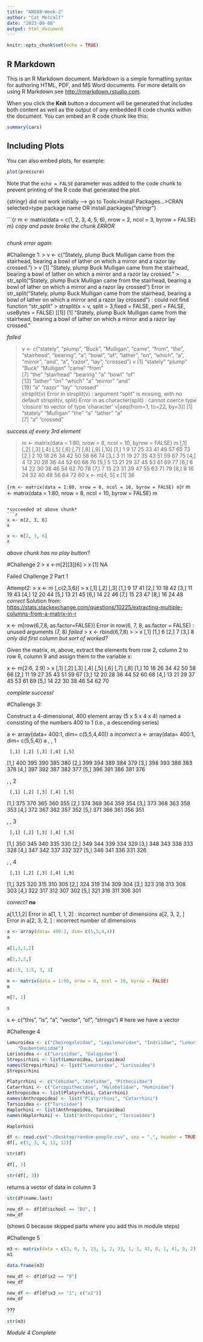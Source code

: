 ```yaml
---
title: "AN588-Week-2"
author: "Cat Metcalf"
date: "2023-09-08"
output: html_document
---
```


```r
knitr::opts_chunk$set(echo = TRUE)
```

## R Markdown

This is an R Markdown document. Markdown is a simple formatting syntax for authoring HTML, PDF, and MS Word documents. For more details on using R Markdown see <http://rmarkdown.rstudio.com>.

When you click the **Knit** button a document will be generated that includes both content as well as the output of any embedded R code chunks within the document. You can embed an R code chunk like this:

```r
summary(cars)
```

## Including Plots

You can also embed plots, for example:

```r
plot(pressure)
```

Note that the `echo = FALSE` parameter was added to the code chunk to prevent printing of the R code that generated the plot.

{stringr} did not work initially --> go to Tools>Install Packages...>CRAN selected>type package name OR install.packages("stringr")


```{r m <- matrix(data = c(1, 2, 3, 4, 5, 6), nrow = 2, ncol = 3, byrow = FALSE)
m}
*copy and paste broke the chunk ERROR*

```r

```
*chunk error again*

#Challenge 1:
> v <- c("Stately, plump Buck Mulligan came from the stairhead, bearing a bowl of lather on which a mirror and a razor lay crossed.")
> v
[1] "Stately, plump Buck Mulligan came from the stairhead, bearing a bowl of lather on which a mirror and a razor lay crossed."
> str_split("Stately, plump Buck Mulligan came from the stairhead, bearing a bowl of lather on which a mirror and a razor lay crossed")
Error in str_split("Stately, plump Buck Mulligan came from the stairhead, bearing a bowl of lather on which a mirror and a razor lay crossed") : 
  could not find function "str_split"
> strsplit(x = v, split = 3,fixed = FALSE, perl = FALSE, useBytes = FALSE)
[[1]]
[1] "Stately, plump Buck Mulligan came from the stairhead, bearing a bowl of lather on which a mirror and a razor lay crossed." 

*failed*

> v <- c("stately", "plump", "Buck", "Mulligan", "came", "from", "the", "stairhead", "bearing", "a", "bowl", "of", "lather", "on", "which", "a", "mirror", "and", "a", "razor", "lay", "crossed")
> v
 [1] "stately"   "plump"     "Buck"      "Mulligan"  "came"      "from"     
 [7] "the"       "stairhead" "bearing"   "a"         "bowl"      "of"       
[13] "lather"    "on"        "which"     "a"         "mirror"    "and"      
[19] "a"         "razor"     "lay"       "crossed"  
> strsplit(v)
Error in strsplit(v) : argument "split" is missing, with no default
> strsplit(v, split)
Error in as.character(split) : 
  cannot coerce type 'closure' to vector of type 'character'
> v[seq(from=1, to=22, by=3)]
[1] "stately"  "Mulligan" "the"      "a"        "lather"   "a"       
[7] "a"        "crossed" 

*success of every 3rd element*

> m <- matrix(data = 1:80, nrow = 8, ncol = 10, byrow = FALSE)
> m
     [,1] [,2] [,3] [,4] [,5] [,6] [,7] [,8] [,9] [,10]
[1,]    1    9   17   25   33   41   49   57   65    73
[2,]    2   10   18   26   34   42   50   58   66    74
[3,]    3   11   19   27   35   43   51   59   67    75
[4,]    4   12   20   28   36   44   52   60   68    76
[5,]    5   13   21   29   37   45   53   61   69    77
[6,]    6   14   22   30   38   46   54   62   70    78
[7,]    7   15   23   31   39   47   55   63   71    79
[8,]    8   16   24   32   40   48   56   64   72    80
> x <- m[4, 5]
> x
[1] 36

```{rm <- matrix(data = 1:80, nrow = 8, ncol = 10, byrow = FALSE)
m}
```r
m <- matrix(data = 1:80, nrow = 8, ncol = 10, byrow = FALSE)
m
```

*succeeded at above chunk*
```r
x <- m[2, 3, 6]
x
```

```r
x <- m[2, 3, 6]
x
```


*above chunk has no play button?*

#Challenge 2
> x <-m[2][3][6]
> x
[1] NA

Failed Challenge 2 Part 1

Attempt2:
> x <- m [,c(2,3,6)]
> x
     [,1] [,2] [,3]
[1,]    9   17   41
[2,]   10   18   42
[3,]   11   19   43
[4,]   12   20   44
[5,]   13   21   45
[6,]   14   22   46
[7,]   15   23   47
[8,]   16   24   48
*correct* Solution from: <https://stats.stackexchange.com/questions/10225/extracting-multiple-columns-from-a-matrix-in-r>

x <- m[row(6,7,8, as.factor=FALSE)]
Error in row(6, 7, 8, as.factor = FALSE) : unused arguments (7, 8)
*failed*
> x <- rbind(6,7,8)
> 
> x
     [,1]
[1,]    6
[2,]    7
[3,]    8
*only did first column but sort of worked?*

Given the matrix, m, above, extract the elements from row 2, column 2 to row 6, column 9 and assign them to the variable x:

x <- m[2:6, 2:9]
> x
     [,1] [,2] [,3] [,4] [,5] [,6] [,7] [,8]
[1,]   10   18   26   34   42   50   58   66
[2,]   11   19   27   35   43   51   59   67
[3,]   12   20   28   36   44   52   60   68
[4,]   13   21   29   37   45   53   61   69
[5,]   14   22   30   38   46   54   62   70

*complete success!*

#Challenge 3:

Construct a 4-dimensional, 400 element array (5 x 5 x 4 x 4) named a consisting of the numbers 400 to 1 (i.e., a descending series)

a <- array(data= 400:1, dim= c(5,5,4,40))
a
*incorrect*
a <- array(data= 400:1, dim= c(5,5,4))
a
, , 1

     [,1] [,2] [,3] [,4] [,5]
[1,]  400  395  390  385  380
[2,]  399  394  389  384  379
[3,]  398  393  388  383  378
[4,]  397  392  387  382  377
[5,]  396  391  386  381  376

, , 2

     [,1] [,2] [,3] [,4] [,5]
[1,]  375  370  365  360  355
[2,]  374  369  364  359  354
[3,]  373  368  363  358  353
[4,]  372  367  362  357  352
[5,]  371  366  361  356  351

, , 3

     [,1] [,2] [,3] [,4] [,5]
[1,]  350  345  340  335  330
[2,]  349  344  339  334  329
[3,]  348  343  338  333  328
[4,]  347  342  337  332  327
[5,]  346  341  336  331  326

, , 4

     [,1] [,2] [,3] [,4] [,5]
[1,]  325  320  315  310  305
[2,]  324  319  314  309  304
[3,]  323  318  313  308  303
[4,]  322  317  312  307  302
[5,]  321  316  311  306  301

*correct?* **no**

a[1,1,1,2]
Error in a[1, 1, 1, 2] : incorrect number of dimensions
 a[2, 3, 2, ]
Error in a[2, 3, 2, ] : incorrect number of dimensions

```r
a <- array(data= 400:1, dim= c(5,5,4,4))
a
```

```r
a[1,1,1,2]
```

```r
a[2,3,2,]
```

```r
a[1:5, 1:5, 3, 3]
```

```r
m <- matrix(data = 1:80, nrow = 8, ncol = 10, byrow = FALSE)
m
```

```r
m[7, 1]
```

```r
s
```

s <- c("this", "is", "a", "vector", "of", "strings") 
# here we have a vector

#Challenge 4
```r
Lemuroidea <- c("Cheirogaleidae", "Lepilemuridae", "Indriidae", "Lemuridae",
    "Daubentoniidae")
Lorisoidea <- c("Lorisidae", "Galagidae")
Strepsirhini <- list(Lemuroidea, Lorisoidea)
names(Strepsirhini) <- list("Lemuroidea", "Lorisoidea")
Strepsirhini
```

```r
Platyrrhini <- c("Cebidae", "Atelidae", "Pitheciidae")
Catarrhini <- c("Cercopithecidae", "Hylobatidae", "Hominidae")
Anthropoidea <- list(Platyrrhini, Catarrhini)
names(Anthropoidea) <- list("Platyrrhini", "Catarrhini")
Tarsioidea <- c("Tarsiidae")
Haplorhini <- list(Anthropoidea, Tarsioidea)
names(Haplorhini) <- list("Anthropoidea", "Tarsioidea")
```

```r
Haplorhini
```

```r
df <- read.csv("~/Desktop/random-people.csv", sep = ",", header = TRUE, stringsAsFactors = FALSE)
df[, c(1, 3, 4, 11, 12)]
```

```r
str(df)
```

```r
df[, 3]
```
```r
str(df[, 3])
```
returns a vector of data in column 3
```r
str(df$name.last)
```

```r
new_df <- df[df$school == "BU", ]
new_df
```
(shows 0 because skipped parts where you add this in module steps)

#Challenge 5
```r
m3 <- matrix(data = c(3, 0, 1, 23, 1, 2, 33, 1, 1, 42, 0, 1, 41, 0, 2), nrow=5, ncol=3, byrow=TRUE)
m3
```

```r
data.frame(m3)
```

```r
new_df <- df[df$x2 == "0"]
new_df
```

```r
new_df <- df[df$x3 == "1", c("x1")]
new_df
```
???
```r
str(m3)
```

*Module 4 Complete*